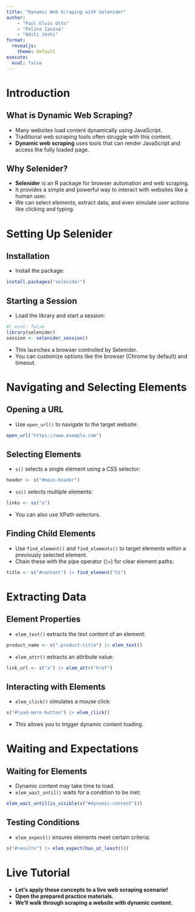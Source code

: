 ```yaml
---
title: "Dynamic Web Scraping with Selenider"
author: 
    - "Paul Elvis Otto"
    - "Polina Ianina"
    - "Aditi Joshi"
format: 
  revealjs:
    theme: default
execute: 
  eval: false
---
```


# Introduction 

## What is Dynamic Web Scraping? {background-video="gradient.mp4" background-video-loop="true" background-video-muted="true" background-size="cover" background-opacity=1}

*   Many websites load content dynamically using JavaScript.
*   Traditional web scraping tools often struggle with this content.
*   **Dynamic web scraping** uses tools that can render JavaScript and access the fully loaded page.

## Why Selenider?

*   **Selenider** is an R package for browser automation and web scraping.
*   It provides a simple and powerful way to interact with websites like a human user.
*   We can select elements, extract data, and even simulate user actions like clicking and typing.

# Setting Up Selenider

## Installation

*   Install the package:

```r
install.packages("selenider")
```

## Starting a Session

*   Load the library and start a session:

```r
#| eval: false
library(selenider)
session <- selenider_session()
```

*   This launches a browser controlled by Selenider.
*   You can customize options like the browser (Chrome by default) and timeout.

# Navigating and Selecting Elements

## Opening a URL

*   Use `open_url()` to navigate to the target website:

```r
open_url("https://www.example.com")
```

## Selecting Elements

*   `s()` selects a single element using a CSS selector:

```r
header <- s("#main-header")
```

*   `ss()` selects multiple elements:

```r
links <- ss("a")
```

*   You can also use XPath selectors.

## Finding Child Elements

*   Use `find_element()` and `find_elements()` to target elements within a previously selected element.
*   Chain these with the pipe operator (`|>`) for clear element paths:

```r
title <- s("#content") |> find_element("h1")
```

# Extracting Data

## Element Properties

*   `elem_text()` extracts the text content of an element:

```r
product_name <- s(".product-title") |> elem_text()
```

*   `elem_attr()` extracts an attribute value:

```r
link_url <- s("a") |> elem_attr("href")
```

## Interacting with Elements

*   `elem_click()` simulates a mouse click:

```r
s("#load-more-button") |> elem_click()
```

*   This allows you to trigger dynamic content loading.

# Waiting and Expectations

## Waiting for Elements

*   Dynamic content may take time to load.
*   `elem_wait_until()` waits for a condition to be met:

```r
elem_wait_until(is_visible(s("#dynamic-content")))
```

## Testing Conditions

*   `elem_expect()` ensures elements meet certain criteria:

```r
s("#results") |> elem_expect(has_at_least(5))
```

# Live Tutorial

*   **Let's apply these concepts to a live web scraping scenario!**
*   **Open the prepared practice materials.**
*   **We'll walk through scraping a website with dynamic content.**

 
